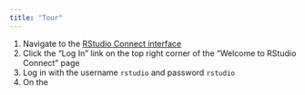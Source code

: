 ```yaml
---
title: "Tour"
---
```


1) Navigate to the [RStudio Connect interface](rsconnect/)
2) Click the "Log In" link on the top right corner of the "Welcome to RStudio Connect" page
3) Log in with the username `rstudio` and password `rstudio`
4) On the 